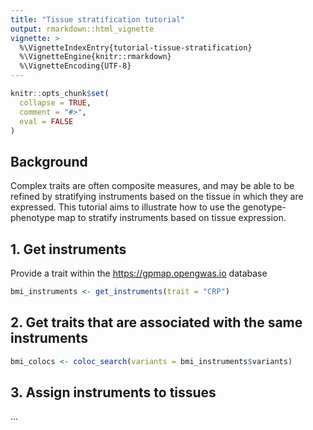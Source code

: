 ```yaml
---
title: "Tissue stratification tutorial"
output: rmarkdown::html_vignette
vignette: >
  %\VignetteIndexEntry{tutorial-tissue-stratification}
  %\VignetteEngine{knitr::rmarkdown}
  %\VignetteEncoding{UTF-8}
---
```



```r
knitr::opts_chunk$set(
  collapse = TRUE,
  comment = "#>",
  eval = FALSE
)
```

## Background

Complex traits are often composite measures, and may be able to be refined by stratifying instruments based on the tissue in which they are expressed. This tutorial aims to illustrate how to use the genotype-phenotype map to stratify instruments based on tissue expression.

## 1. Get instruments

Provide a trait within the [https://gpmap.opengwas.io](https://gpmap.opengwas.io) database

```r
bmi_instruments <- get_instruments(trait = "CRP")
```

## 2. Get traits that are associated with the same instruments

```r
bmi_colocs <- coloc_search(variants = bmi_instruments$variants)
```

## 3. Assign instruments to tissues

...

